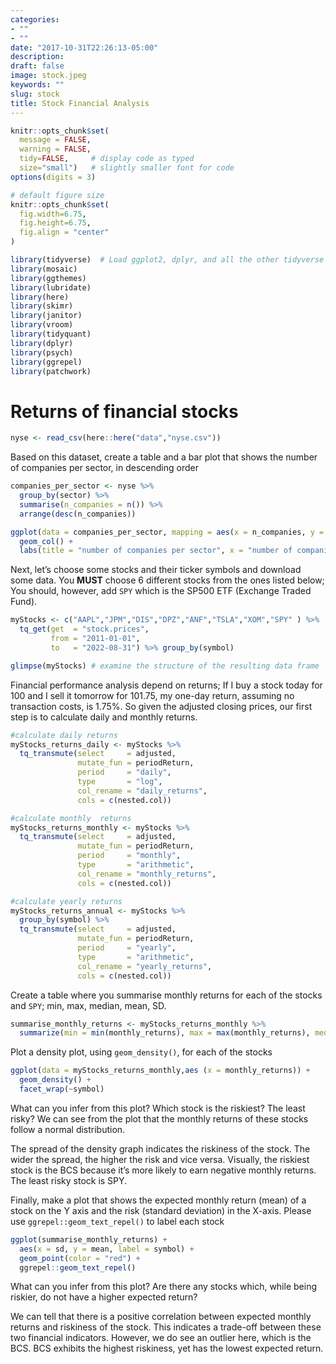 ```yaml
---
categories:
- ""
- ""
date: "2017-10-31T22:26:13-05:00"
description: 
draft: false
image: stock.jpeg
keywords: ""
slug: stock
title: Stock Financial Analysis
---
```


```r
knitr::opts_chunk$set(
  message = FALSE, 
  warning = FALSE, 
  tidy=FALSE,     # display code as typed
  size="small")   # slightly smaller font for code
options(digits = 3)

# default figure size
knitr::opts_chunk$set(
  fig.width=6.75, 
  fig.height=6.75,
  fig.align = "center"
)
```

```r
library(tidyverse)  # Load ggplot2, dplyr, and all the other tidyverse packages
library(mosaic)
library(ggthemes)
library(lubridate)
library(here)
library(skimr)
library(janitor)
library(vroom)
library(tidyquant)
library(dplyr)
library(psych)
library(ggrepel)
library(patchwork)
```


# Returns of financial stocks

```r
nyse <- read_csv(here::here("data","nyse.csv"))
```

Based on this dataset, create a table and a bar plot that shows the number of companies per sector, in descending order

```r
companies_per_sector <- nyse %>% 
  group_by(sector) %>% 
  summarise(n_companies = n()) %>% 
  arrange(desc(n_companies))

ggplot(data = companies_per_sector, mapping = aes(x = n_companies, y = fct_reorder(sector,n_companies))) + 
  geom_col() + 
  labs(title = "number of companies per sector", x = "number of companies", y = "sector")
```

Next, let's choose some stocks and their ticker symbols and download some data. You **MUST** choose 6 different stocks from the ones listed below; You should, however, add `SPY` which is the SP500 ETF (Exchange Traded Fund).

```r

myStocks <- c("AAPL","JPM","DIS","DPZ","ANF","TSLA","XOM","SPY" ) %>%
  tq_get(get  = "stock.prices",
         from = "2011-01-01",
         to   = "2022-08-31") %>% group_by(symbol) 

glimpse(myStocks) # examine the structure of the resulting data frame
```

Financial performance analysis depend on returns; If I buy a stock today for 100 and I sell it tomorrow for 101.75, my one-day return, assuming no transaction costs, is 1.75%. So given the adjusted closing prices, our first step is to calculate daily and monthly returns.

```r
#calculate daily returns
myStocks_returns_daily <- myStocks %>%
  tq_transmute(select     = adjusted, 
               mutate_fun = periodReturn, 
               period     = "daily", 
               type       = "log",
               col_rename = "daily_returns",
               cols = c(nested.col))  

#calculate monthly  returns
myStocks_returns_monthly <- myStocks %>%
  tq_transmute(select     = adjusted, 
               mutate_fun = periodReturn, 
               period     = "monthly", 
               type       = "arithmetic",
               col_rename = "monthly_returns",
               cols = c(nested.col)) 

#calculate yearly returns
myStocks_returns_annual <- myStocks %>%
  group_by(symbol) %>%
  tq_transmute(select     = adjusted, 
               mutate_fun = periodReturn, 
               period     = "yearly", 
               type       = "arithmetic",
               col_rename = "yearly_returns",
               cols = c(nested.col))
```

Create a table where you summarise monthly returns for each of the stocks and `SPY`; min, max, median, mean, SD.

```r

summarise_monthly_returns <- myStocks_returns_monthly %>% 
  summarize(min = min(monthly_returns), max = max(monthly_returns), median = median(monthly_returns), mean = mean(monthly_returns), sd = sd(monthly_returns))
```

Plot a density plot, using `geom_density()`, for each of the stocks

```r
ggplot(data = myStocks_returns_monthly,aes (x = monthly_returns)) +
  geom_density() +
  facet_wrap(~symbol) 
```

What can you infer from this plot? Which stock is the riskiest? The least risky?
We can see from the plot that the monthly returns of these stocks follow a normal distribution.

The spread of the density graph indicates the riskiness of the stock. The wider the spread, the higher the risk and vice versa. Visually, the riskiest stock is the BCS because it's more likely to earn negative monthly returns. The least risky stock is SPY.



Finally, make a plot that shows the expected monthly return (mean) of a stock on the Y axis and the risk (standard deviation) in the X-axis. Please use `ggrepel::geom_text_repel()` to label each stock

```r
ggplot(summarise_monthly_returns) + 
  aes(x = sd, y = mean, label = symbol) +
  geom_point(color = "red") +
  ggrepel::geom_text_repel()


```

What can you infer from this plot? Are there any stocks which, while being riskier, do not have a higher expected return?

We can tell that there is a positive correlation between expected monthly returns and riskiness of the stock. This indicates a trade-off between these two financial indicators. However, we do see an outlier here, which is the BCS. BCS exhibits the highest riskiness, yet has the lowest expected return.
